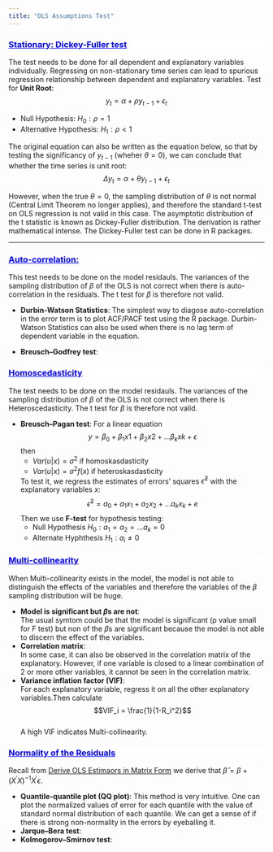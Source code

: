 ```yaml
---
title: "OLS Assumptions Test"
---
```


<div style="background-color:white;color:blue;matrixOperation:20px;">
<ins>
### Stationary: Dickey-Fuller test
</ins>
</div>
The test needs to be done for all dependent and explanatory variables individually. Regressing on non-stationary time series can lead to spurious regression relationship between dependent and explanatory variables.
Test for **Unit Root**:
$$y_t = \alpha + \rho y_{t-1} + \epsilon_t$$
 
 * Null Hypothesis: $H_0: \rho = 1$
 * Alternative Hypothesis: $H_1: \rho <1$

The original equation can also be written as the equation below, so that by testing the significancy of $y_{t-1}$ (wheher $\theta = 0$), we can conclude that whether the time series is unit root:
$$\Delta y_t = \alpha + \theta y_{t-1} + \epsilon_t$$

However, when the true $\theta = 0$, the sampling distribution of $\theta$ is not normal (Central Limit Theorem no longer applies), and therefore the standard t-test on OLS regression is not valid in this case. The asymptotic distribution of the t statistic is known as Dickey-Fuller distribution. The derivation is rather mathematical intense. The Dickey-Fuller test can be done in R packages.

---
<div style="background-color:white;color:blue;matrixOperation:20px;">
<ins>
### Auto-correlation: 
</ins>
</div>

This test needs to be done on the model residauls. The variances of the sampling distribution of $\beta$ of the OLS is not correct when there is auto-correlation in the residuals. The t test for $\beta$ is therefore not valid.

* **Durbin-Watson Statistics**: 
The simplest way to diagose auto-correlation in the error term is to plot ACF/PACF test using the R package. Durbin-Watson Statistics can also be used when there is no lag term of dependent variable in the equation.

* **Breusch–Godfrey test**: 


<div style="background-color:white;color:blue;matrixOperation:20px;">
<ins>
### Homoscedasticity
</ins>
</div>
The test needs to be done on the model residauls. The variances of the sampling distribution of $\beta$ of the OLS is not correct when there is Heteroscedasticity. The t test for $\beta$ is therefore not valid.

* **Breusch–Pagan test**: 
For a linear equation
$$y = \beta_0 + \beta_1x1+ \beta_2x2+...\beta_kxk + \epsilon$$
then 
  * $Var(u|x) = \sigma^2$ if homoskasdasticity
  * $Var(u|x) = \sigma^2f(x)$ if heteroskasdasticity
  
  To test it, we regress the estimates of errors' squares $\hat{\epsilon}^2$ with the explanatory variables $x$:
  $$\hat{\epsilon}^2 = a_0+a_1x_1+a_2x_2+...a_kx_k + e $$
  Then we use **F-test** for hypothesis testing:
  * Null Hypothesis $H_0: a_1 = a_2 = ...a_k = 0$
  * Alternate Hyphthesis $H_1: a_i \neq 0$


<div style="background-color:white;color:blue;matrixOperation:20px;">
<ins>
### Multi-collinearity
</ins>
</div>
When Multi-collinearity exists in the model, the model is not able to distinguish the effects of the variables and therefore the variables of the $\beta$ sampling distribution will be huge.  

* **Model is significant but $\beta$s are not**:  
  The usual symtom could be that the model is significant (p value small for F test) but non of the $\beta$s are significant because the model is not able to discern the effect of the variables.
* **Correlation matrix**:  
  In some case, it can also be observed in the correlation matrix of the explanatory. However, if one variable is closed to a linear combination of 2 or more other variables, it cannot be seen in the correlation matrix.
* **Variance inflation factor (VIF)**:  
  For each explanatory variable, regress it on all the other explanatory variables.Then calculate 
  $$VIF_i = \frac{1}{1-R_i^2}$$  
A high VIF indicates Multi-collinearity.

<div style="background-color:white;color:blue;matrixOperation:20px;">
<ins>
### Normality of the Residuals
</ins>
</div>

Recall from [Derive OLS Estimaors in Matrix Form](deriveOLS.html) we derive that $\hat{\beta} = \beta+(X^{'}X)^{-1}X^{'} \epsilon$. 

* **Quantile-quantile plot (QQ plot)**:
  This method is very intuitive. One can plot the normalized values of error for each quantile with the value of standard normal distribution of each quantile. We can get a sense of if there is strong non-normality in the errors by eyeballing it.
* **Jarque–Bera test**:
* **Kolmogorov–Smirnov test**:



